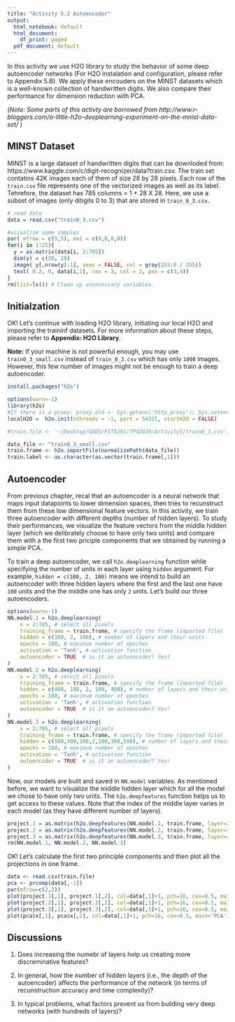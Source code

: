 ```yaml
---
title: "Activity 5.2 Autoencoder"
output:
  html_notebook: default
  html_document:
    df_print: paged
  pdf_document: default
---
```


In this activity we use H2O library to study the behavior of some deep autoencoder networks (For H2O instalation and configuration, please refer to Appendix 5.B). We apply these encouders on the MINST datasets which is a well-known collection of handwritten digits. We also compare their performance for dimension reduction with PCA. 

(*Note: Some parts of this activty are borrowed from http://www.r-bloggers.com/a-little-h2o-deeplearning-experiment-on-the-mnist-data-set/ *)

## MINST Dataset
MINST is a large dataset of handwritten digits that can be downloded from: https://www.kaggle.com/c/digit-recognizer/data?train.csv. The train set contatins 42K images each of them of size 28 by 28 pixels. Each row of the `train.csv` file represents one of the vectorized images as well as its label. Tehrefore, the dataset has 785 columns = 1 + 28 X 28. Here, we use a subset of images (only ditigits 0 to 3) that are stored in `train_0_3.csv`.

```r
# read data
data = read.csv("train0_3.csv")

#visualize some samples
par( mfrow = c(5,5), mai = c(0,0,0,0))
for(i in 1:25){
  y = as.matrix(data[i, 2:785])
  dim(y) = c(28, 28)
  image( y[,nrow(y):1], axes = FALSE, col = gray(255:0 / 255))
  text( 0.2, 0, data[i,1], cex = 3, col = 2, pos = c(3,4))
}
rm(list=ls()) # Clean up unnecessary variables.
```

## Initialzation
OK! Let's continue with loading H2O library, initiating our local H2O and importing the traininf datasets. 
For more information about these steps, please refer to **Appendix: H2O Library**.

**Note:** If your machine is not powerful enough, you may use `train0_3_small.csv` instead of `train_0_3.csv` which has only `1000` images. However, this few number of images might not be enough to train a deep autoencoder.

```r
install.packages("h2o")
```


```r
options(warn=-1)
library(h2o)
#If there is a proxy: proxy.old <- Sys.getenv('http_proxy'); Sys.setenv('http_proxy'='');
localH2O =  h2o.init(nthreads = -1, port = 54321, startH2O = FALSE)

#train.file <- '~/Desktop/GDDS/FIT5201/TP42020/Activity5/train0_3.csv'; # use absolute address or relative to the start location of the H2O instance!

data_file <- "train0_3_small.csv"
train.frame <- h2o.importFile(normalizePath(data_file))
train.label <- as.character(as.vector(train.frame[,1]))
```

## Autoencoder
From previous chapter, recal that an autoencoder is a neural network that maps input datapoints to lower dimension spaces, then tries to recunstruct them from these low dimensional feature vectors. In this activity, we train three autoencoder with different depths (number of hidden layers). To study their performances, we visualize the feature vectors from the middle hidden layer (which we delibrately choose to have only two units) and compare them with a the first two priciple components that we obtained by running a simple PCA.

To train a deep autoencoder, we call `h2o.deeplearning` function while specifying the number of units in each layer using `hidden` argument. For example, `hidden = c(100, 2, 100)` means we intend to build an autoencoder with three hidden layers where the first and the last one have `100` units and the the middle one has only `2` units. Let's build our three autoencoders.

```r
options(warn=-1)
NN.model.1 = h2o.deeplearning(    
    x = 2:785, # select all pixels
    training_frame = train.frame, # specify the frame (imported file)    
    hidden = c(100, 2, 100), # number of layers and their units
    epochs = 100, # maximum number of epoches  
    activation = 'Tanh', # activation function 
    autoencoder = TRUE  # is it an autoencoder? Yes!
)
NN.model.2 = h2o.deeplearning(    
    x = 2:785, # select all pixels
    training_frame = train.frame, # specify the frame (imported file)    
    hidden = c(400, 100, 2, 100, 400), # number of layers and their units
    epochs = 100, # maximum number of epoches  
    activation = 'Tanh', # activation function 
    autoencoder = TRUE  # is it an autoencoder? Yes!
)
NN.model.3 = h2o.deeplearning(    
    x = 2:785, # select all pixels
    training_frame = train.frame, # specify the frame (imported file)    
    hidden = c(500,300,100,2,100,300,500), # number of layers and their units
    epochs = 100, # maximum number of epoches  
    activation = 'Tanh', # activation function 
    autoencoder = TRUE  # is it an autoencoder? Yes!
)
```

Now, our models are built and saved in `NN.model` variables. As mentioned before, we want to visualize the middle hidden layer which for all the model we chose to have only two units. The `h2o.deepfeatures` function helps us to get access to these values. Note that the index of the middle layer varies in each model (as they have different number of layers).


```r
project.1 = as.matrix(h2o.deepfeatures(NN.model.1, train.frame, layer=2))
project.2 = as.matrix(h2o.deepfeatures(NN.model.2, train.frame, layer=3))
project.3 = as.matrix(h2o.deepfeatures(NN.model.3, train.frame, layer=4))
rm(NN.model.1, NN.model.2, NN.model.3)
```

OK! Let's calculate the first two principle components and then plot all the projections in one frame.

```r
data <- read.csv(train.file)
pca <- prcomp(data[,-1])
par(mfrow=c(2,2))
plot(project.1[,1], project.1[,2], col=data[,1]+1, pch=16, cex=0.5, main='100 X 2 X 100')
plot(project.2[,1], project.2[,2], col=data[,1]+1, pch=16, cex=0.5, main='400 X 100 X 2 X 100 X 400')
plot(project.3[,1], project.3[,2], col=data[,1]+1, pch=16, cex=0.5, main='500 X 300 X 100 X 2 X 100 X 300 X 500')
plot(pca$x[,1], pca$x[,2], col=data[,1]+1, pch=16, cex=0.5, main='PCA')
```

## Discussions
1. Does increasing the numebr of layers help us creating more discreminative features? 

2. In general, how the number of hidden layers (i.e., the depth of the autoencoder) affects the performance of the network (in terms of recunstruction accuracy and time complexity)?

3. In typical problems, what factors prevent us from building very deep networks (with hundreds of layers)?














